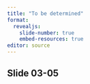 ```yaml
---
title: "To be determined"
format: 
  revealjs:
    slide-number: true
    embed-resources: true
editor: source
---
```


## Slide 03-05

::: notes

:::

